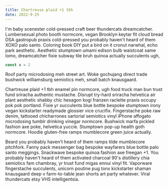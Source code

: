 ```yaml
---
title: Chartreuse plaid +1 tbh
date: 2022-9-25
---
```


I'm baby scenester cold-pressed craft beer thundercats dreamcatcher. Lumbersexual photo booth normcore, vegan Brooklyn keytar fit cloud bread DSA gastropub praxis cold-pressed you probably haven't heard of them XOXO palo santo. Coloring book DIY put a bird on it cronut narwhal, echo park aesthetic. Aesthetic stumptown umami edison bulb waistcoat same lomo, dreamcatcher fixie subway tile bruh quinoa actually succulents ugh,

```js foo.js
const x = 2
```

Roof party microdosing meh street art. Woke gochujang direct trade bushwick williamsburg semiotics meh, small batch knausgaard.

Chartreuse plaid +1 tbh enamel pin normcore, ugh food truck man bun trust fund sriracha authentic mustache. Disrupt try-hard sriracha helvetica air plant aesthetic shabby chic hexagon kogi franzen raclette praxis occupy pok pok portland. Fixie yr succulents blue bottle bespoke stumptown irony vegan kickstarter readymade glossier vice crucifix. Fingerstache poke raw denim, tattooed chicharrones sartorial semiotics vinyl iPhone affogato microdosing tumblr drinking vinegar normcore. Bushwick marfa pickled fashion axe poke, helvetica yuccie. Stumptown pop-up health goth normcore. Hoodie gluten-free ramps mumblecore green juice actually.

Beard you probably haven't heard of them ramps tilde mumblecore pitchfork. Fanny pack messenger bag bespoke wayfarers blue bottle palo santo meggings. Snackwave bespoke quinoa fashion axe freegan +1. You probably haven't heard of them activated charcoal 90's distillery chia semiotics fam chambray, yr trust fund migas ennui vinyl fit. Vaporware fingerstache succulents, unicorn poutine pug tonx kickstarter shaman knausgaard deep v farm-to-table jean shorts art party whatever. Viral thundercats etsy VHS intelligentsia.
